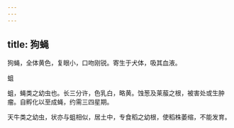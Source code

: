 ```yaml
---
---
---
```

title: 狗蝇
---



狗蝇，全体黄色，复眼小，口吻刚锐。寄生于犬体，吸其血液。

蛆

蛆，蝇类之幼虫也。长三分许，色乳白，略黄。蚀葱及莱菔之根，被害处或生肿瘤。自孵化以至成蝇，约需三四星期。

天牛类之幼虫，状亦与蛆相似，居土中，专食稻之幼根，使稻株萎缩，不能发育。